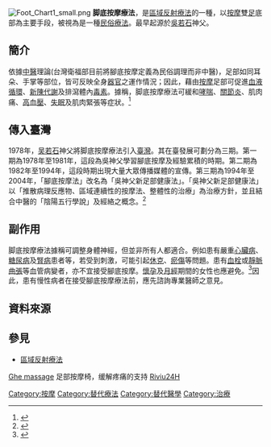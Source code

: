[[File:Foot_Chart1_small.png|thumb]]{{medical}}
'''脚底按摩療法'''，是[[區域反射療法|區域反射療法]]的一種，以[[按摩|按摩]]雙[[足|足]]底部為主要手段，被視為是一種[[民俗療法|民俗療法]]。最早起源於[[吳若石|吳若石]]神父。

==簡介==
依據[[中醫|中醫]]理論(台灣衛福部目前將腳底按摩定義為民俗調理而非中醫)，足部如同耳朵、手掌等部位，皆可反映全身[[器官|器官]]之運作情況；因此，藉由[[按摩|按摩]]足部可促進[[血液循環|血液循環]]、[[新陳代謝|新陳代謝]]及排瀉體內[[毒素|毒素]]。據稱，脚底按摩療法可緩和[[哮喘|哮喘]]、[[關節炎|關節炎]]、肌肉痛、[[高血壓|高血壓]]、[[失眠|失眠]]及肌肉緊張等症狀。<ref>{{cite web|url=http://fwreflexology.com/chinese/reflexology.html|title=腳底按摩的歷史|last=|first=|coauthors=|date=2008|publisher=吳神父反射療法﹑中醫針灸健康中心網站|accessdate=2011-05-04|deadurl=yes|archiveurl=https://web.archive.org/web/20111002015523/http://fwreflexology.com/chinese/reflexology.html|archivedate=2011-10-02}}</ref>

==傳入臺灣==
1978年，[[吴若石|吴若石]]神父將脚底按摩療法引入[[臺灣|臺灣]]。其在臺發展可劃分為三期。第一期為1978年至1981年，這段為吳神父學習腳底按摩及經驗累積的時期。第二期為1982年至1994年，這段時期出現大量大眾傳播媒體的宣傳。第三期為1994年至2004年，「腳底按摩法」改名為「吳神父新足部健康法」。「吳神父新足部健康法」以「推散病理反應物、區域連續性的按摩法、整體性的治療」為治療方針，並且結合中醫的「陰陽五行學說」及經絡之概念。<ref> {{cite journal| title =吳若石神父腳底按摩在台灣發展之研究| journal =台東大學體育學報| date =2004| first =| last =林進登、林大豐| volume =2| issue =| pages =209-224| id =| url =http://happyold.weebly.com/uploads/5/9/9/5/5995934/p209244__.pdf| accessdate =2011-05-04| deadurl =yes| archiveurl =https://web.archive.org/web/20110708175420/http://happyold.weebly.com/uploads/5/9/9/5/5995934/p209244__.pdf| archivedate =2011-07-08}}</ref>

==副作用==
脚底按摩療法據稱可調整身體神經，但並非所有人都適合。例如患有嚴重[[心臟病|心臟病]]、[[糖尿病|糖尿病]]及[[腎病|腎病]]患者等，若受到刺激，可能引起[[休克|休克]]、[[瘀傷|瘀傷]]等問題。患有[[血栓|血栓]]或[[靜脈曲張|靜脈曲張]]等血管病變者，亦不宜接受腳底按摩。[[懷孕|懷孕]]及[[月經|月經]]期間的女性也應避免。<ref>{{cite news| title =老翁腳底按摩猝死| date =2011-04-25| url =http://www.cnwnc.com/content/2011-04/25/content_2727575.htm| work =香港商報| accessdate =2011-05-04}}{{dead link|date=2018年4月 |bot=InternetArchiveBot |fix-attempted=yes }}</ref>因此，患有慢性病者在接受腳底按摩療法前，應先諮詢專業醫師之意見。

==資料來源==
{{Reflist}}

==參見==
* [[區域反射療法|區域反射療法]]
[https://elipsport.vn/ghe-massage/ Ghe massage] 足部按摩椅，缓解疼痛的支持 
[https://riviu24h.net/ Riviu24H]
[[Category:按摩|Category:按摩]]
[[Category:替代療法|Category:替代療法]]
[[Category:替代醫學|Category:替代醫學]]
[[Category:治療|Category:治療]]